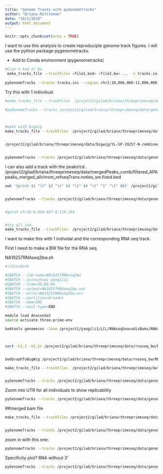 ```yaml
---
title: "Genome Tracks with pyGenomeTracks"
author: "Briana Mittleman"
date: "10/1/2018"
output: html_document
---
```


```r
knitr::opts_chunk$set(echo = TRUE)
```

I want to use this analysis to create reproduciple genome track figures. I will use the python package pygenometracks.  

*  Add to Conda environment  (pygenometracks)  

```bash

#Give a bed or bw
 make_tracks_file --trackFiles <file1.bed> <file2.bw> ... -o tracks.ini
 
pyGenomeTracks --tracks tracks.ini --region chr2:10,000,000-11,000,000 --outFileName nice_image.pdf
```


Try this with 1 individual.  

```bash
#make_tracks_file --trackFiles  /project2/gilad/briana/threeprimeseq/data/bed/YL-SP-19257-T-combined.bed /project2/gilad/briana/threeprimeseq/data/bed/YL-SP-19257-N-combined.bed /project2/gilad/briana/genome_anotation_data/refseq.ProteinCoding.bed -o /project2/gilad/briana/threeprimeseq/data/genome_tracks/NA19257.tracks.ini

#pyGenomeTracks --tracks /project2/gilad/briana/threeprimeseq/data/genome_tracks/NA19257.tracks.ini --region chr7:5,564,986-5,572,554 --outFileName /project2/gilad/briana/threeprimeseq/data/genome_tracks/actb_19257.png



#make with bigwig
make_tracks_file --trackFiles  /project2/gilad/briana/threeprimeseq/data/bigwig/YL-SP-19257-T-combined.bw  /project2/gilad/briana/threeprimeseq/data/bigwig/YL-SP-19257-N-combined.bw /project2/gilad/briana/genome_anotation_data/NCBI_refseq_forPyGenTrack_sort.bed -o /project2/gilad/briana/threeprimeseq/data/genome_tracks/NA19257.BW.tracks.ini


/project2/gilad/briana/threeprimeseq/data/bigwig/YL-SP-19257-N-combined.bw


pyGenomeTracks --tracks /project2/gilad/briana/threeprimeseq/data/genome_tracks/NA19257.BW.tracks.ini --region chr7:5,564,986-5,572,554 --outFileName /project2/gilad/briana/threeprimeseq/data/genome_tracks/actb_19257.png
```


I can also add a track with the peaks!cd . /project2/gilad/briana/threeprimeseq/data/mergedPeaks_comb/filtered_APApeaks_merged_allchrom_refseqTrans.noties_sm.fixed.bed

```bash
awk '{print $1 "\t" $2 "\t" $3 "\t" $4 "\t" "1" "\t" $6}' /project2/gilad/briana/genome_anotation_data/ncbiRefSeq_endProtCodGenes_sort.bed | head 


pyGenomeTracks --tracks /project2/gilad/briana/threeprimeseq/data/genome_tracks/NA19257.BW.tracks.ini --region chr1:1,680,671-1,713,508 --outFileName /project2/gilad/briana/threeprimeseq/data/genome_tracks/nadk_19257_BW.png


#gata3 chr10:8,094,667-8,119,164


#try all ind. 
make_tracks_file --trackFiles  /project2/gilad/briana/threeprimeseq/data/bigwig/*combined.bw /project2/gilad/briana/genome_anotation_data/NCBI_refseq_forPyGenTrack_sort.bed -o /project2/gilad/briana/threeprimeseq/data/genome_tracks/allInd.BW.tracks.ini
```


I want to make this with 1 individal and the corresponding RNA seq track.  

First I need to make a BW file for the RNA seq. 

NA19257RNAseq2bw.sh
```bash

#!/bin/bash

#SBATCH --job-name=NA19257RNAseq2bw
#SBATCH --account=pi-yangili1
#SBATCH --time=36:00:00
#SBATCH --output=NA19257RNAseq2bw.out
#SBATCH --error=NA19257RNAseq2bw.err
#SBATCH --partition=broadwl
#SBATCH --mem=30G
#SBATCH --mail-type=END

module load Anaconda3
source activate three-prime-env

bedtools genomecov -ibam /project2/yangili1/LCL/RNAseqGeuvadisBams/RNAseqGeuvadis_STAR_19257.final.bam -bg -split > /project2/gilad/briana/threeprimeseq/data/rnaseq_bw/RNAseqGeuvadis_STAR_19257.final.bg



sort -k1,1 -k2,2n /project2/gilad/briana/threeprimeseq/data/rnaseq_bw/RNAseqGeuvadis_STAR_19257.final.bg > /project2/gilad/briana/threeprimeseq/data/rnaseq_bw/RNAseqGeuvadis_STAR_19257.final.sort.bg


bedGraphToBigWig /project2/gilad/briana/threeprimeseq/data/rnaseq_bw/RNAseqGeuvadis_STAR_19257.final.sort.bg /project2/gilad/briana/genome_anotation_data/chrom.length.txt /project2/gilad/briana/threeprimeseq/data/rnaseq_bw/RNAseqGeuvadis_STAR_19257.final.sort.bw

```

```bash

make_tracks_file --trackFiles  /project2/gilad/briana/threeprimeseq/data/bigwig/YL-SP-19257-T-combined.bw  /project2/gilad/briana/threeprimeseq/data/bigwig/YL-SP-19257-N-combined.bw /project2/gilad/briana/threeprimeseq/data/rnaseq_bw/RNAseqGeuvadis_STAR_19257.final.sort.bw /project2/gilad/briana/genome_anotation_data/NCBI_refseq_forPyGenTrack_sort.bed -o /project2/gilad/briana/threeprimeseq/data/genome_tracks/NA19257.RNA.BW.tracks.ini


pyGenomeTracks --tracks /project2/gilad/briana/threeprimeseq/data/genome_tracks/NA19257.RNA.BW.tracks.ini --region chr17:27900300-27916800 --outFileName /project2/gilad/briana/threeprimeseq/data/genome_tracks/git1_19257_rna_BW.png
```


Zoom into UTR for all individuals to show replicability  
```bash
pyGenomeTracks --tracks /project2/gilad/briana/threeprimeseq/data/genome_tracks/allInd.BW.tracks.ini --region chr17:27900300-27902000 --outFileName /project2/gilad/briana/threeprimeseq/data/genome_tracks/git1_allind_UTR_BW_.png
```


##merged bam file  

```bash

make_tracks_file --trackFiles /project2/gilad/briana/threeprimeseq/data/mergedBW/Total_MergedBamCoverage.bw /project2/gilad/briana/threeprimeseq/data/mergedBW/Nuclear_MergedBamCoverage.bw /project2/gilad/briana/threeprimeseq/data/rnaseq_bw/RNAseqGeuvadis_STAR_6samp_MergedBams.sort.bw /project2/gilad/briana/genome_anotation_data/NCBI_refseq_forPyGenTrack_sort.bed -o /project2/gilad/briana/threeprimeseq/data/genome_tracks/MergedBW.RNA.BW.tracks.ini


pyGenomeTracks --tracks /project2/gilad/briana/threeprimeseq/data/genome_tracks/MergedBW.RNA.BW.tracks.ini --region chr17:27900300-27916800 --outFileName /project2/gilad/briana/threeprimeseq/data/genome_tracks/git1_MergedBW_rna_BW.png

```

zoom in with this one:  

```bash
pyGenomeTracks --tracks /project2/gilad/briana/threeprimeseq/data/genome_tracks/MergedBW.RNA.BW.tracks.ini --region chr17:27900300-27902000 --outFileName /project2/gilad/briana/threeprimeseq/data/genome_tracks/git1_UTR_MergedBW_rna_BW.png

```


Specificity plot? RNA without 3'  


```bash
pyGenomeTracks --tracks /project2/gilad/briana/threeprimeseq/data/genome_tracks/MergedBW.RNA.BW.tracks.ini --region chr3:169482033-169483209 --outFileName /project2/gilad/briana/threeprimeseq/data/genome_tracks/terc_MergedBW_rna_BW.png

```

